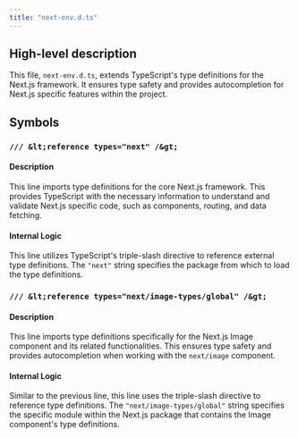 ```yaml
---
title: "next-env.d.ts"
---
```


## High-level description
This file, `next-env.d.ts`, extends TypeScript's type definitions for the Next.js framework. It ensures type safety and provides autocompletion for Next.js specific features within the project.

## Symbols
### `/// &lt;reference types="next" /&gt;`
#### Description
This line imports type definitions for the core Next.js framework. This provides TypeScript with the necessary information to understand and validate Next.js specific code, such as components, routing, and data fetching.

#### Internal Logic
This line utilizes TypeScript's triple-slash directive to reference external type definitions. The `"next"` string specifies the package from which to load the type definitions.

### `/// &lt;reference types="next/image-types/global" /&gt;`
#### Description
This line imports type definitions specifically for the Next.js Image component and its related functionalities. This ensures type safety and provides autocompletion when working with the `next/image` component.

#### Internal Logic
Similar to the previous line, this line uses the triple-slash directive to reference type definitions. The `"next/image-types/global"` string specifies the specific module within the Next.js package that contains the Image component's type definitions.

